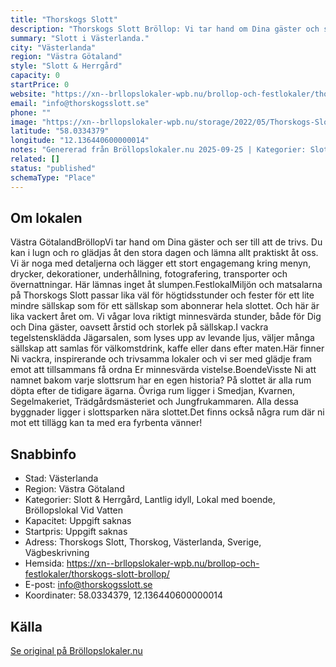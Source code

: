 ```yaml
---
title: "Thorskogs Slott"
description: "Thorskogs Slott Bröllop: Vi tar hand om Dina gäster och ser till att de trivs. Du kan i lugn och ro glädjas åt den stora dagen och lämna allt praktiskt åt.."
summary: "Slott i Västerlanda."
city: "Västerlanda"
region: "Västra Götaland"
style: "Slott & Herrgård"
capacity: 0
startPrice: 0
website: "https://xn--brllopslokaler-wpb.nu/brollop-och-festlokaler/thorskogs-slott-brollop/"
email: "info@thorskogsslott.se"
phone: ""
image: "https://xn--brllopslokaler-wpb.nu/storage/2022/05/Thorskogs-Slott-brollopslokal-festlokal-brollop-festvaning-goteborg.webp"
latitude: "58.0334379"
longitude: "12.136440600000014"
notes: "Genererad från Bröllopslokaler.nu 2025-09-25 | Kategorier: Slott & Herrgård, Lantlig idyll, Lokal med boende, Bröllopslokal Vid Vatten"
related: []
status: "published"
schemaType: "Place"
---
```


## Om lokalen

Västra GötalandBröllopVi tar hand om Dina gäster och ser till att de trivs. Du kan i lugn och ro glädjas åt den stora dagen och lämna allt praktiskt åt oss. Vi är noga med detaljerna och lägger ett stort engagemang kring menyn, drycker, dekorationer, underhållning, fotografering, transporter och övernattningar. Här lämnas inget åt slumpen.FestlokalMiljön och matsalarna på Thorskogs Slott passar lika väl för högtidsstunder och fester för ett lite mindre sällskap som för ett sällskap som abonnerar hela slottet. Och här är lika vackert året om. Vi vågar lova riktigt minnesvärda stunder, både för Dig och Dina gäster, oavsett årstid och storlek på sällskap.I vackra tegelstensklädda Jägarsalen, som lyses upp av levande ljus, väljer många sällskap att samlas för välkomstdrink, kaffe eller dans efter maten.Här finner Ni vackra, inspirerande och trivsamma lokaler och vi ser med glädje fram emot att tillsammans få ordna Er minnesvärda vistelse.BoendeVisste Ni att namnet bakom varje slottsrum har en egen historia? På slottet är alla rum döpta efter de tidigare ägarna. Övriga rum ligger i Smedjan, Kvarnen, Segelmakeriet, Trädgårdsmästeriet och Jungfrukammaren. Alla dessa byggnader ligger i slottsparken nära slottet.Det finns också några rum där ni mot ett tillägg kan ta med era fyrbenta vänner!

## Snabbinfo

- Stad: Västerlanda
- Region: Västra Götaland
- Kategorier: Slott & Herrgård, Lantlig idyll, Lokal med boende, Bröllopslokal Vid Vatten
- Kapacitet: Uppgift saknas
- Startpris: Uppgift saknas
- Adress: Thorskogs Slott, Thorskog, Västerlanda, Sverige, Vägbeskrivning
- Hemsida: https://xn--brllopslokaler-wpb.nu/brollop-och-festlokaler/thorskogs-slott-brollop/
- E-post: info@thorskogsslott.se
- Koordinater: 58.0334379, 12.136440600000014

## Källa

[Se original på Bröllopslokaler.nu](https://xn--brllopslokaler-wpb.nu/brollop-och-festlokaler/thorskogs-slott-brollop/)

